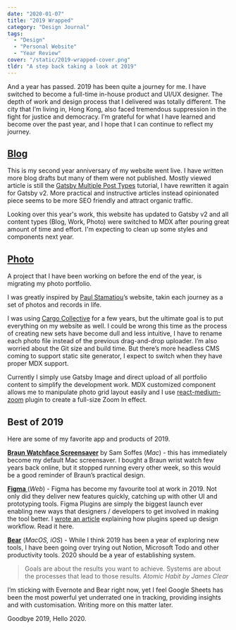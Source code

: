 ```yaml
---
date: "2020-01-07"
title: "2019 Wrapped"
category: "Design Journal"
tags:
  - "Design"
  - "Personal Website"
  - "Year Review"
cover: "/static/2019-wrapped-cover.png"
tldr: "A step back taking a look at 2019"
---
```


And a year has passed. 2019 has been quite a journey for me. I have switched to become a full-time in-house product and UI/UX designer. The depth of work and design process that I delivered was totally different. The city that I’m living in, Hong Kong, also faced tremendous suppression in the fight for justice and democracy. I’m grateful for what I have learned and become over the past year, and I hope that I can continue to reflect my journey. 

## [Blog](./blog)
This is my second year anniversary of my website went live. I have written more blog drafts but many of them were not published. Mostly viewed article is still the [Gatsby Multiple Post Types](./gatsby-website-with-multiple-post-types) tutorial, I have rewritten it again for Gatsby v2. More practical and instructive articles instead opinionated piece seems to be more SEO friendly and attract organic traffic.

Looking over this year's work, this website has updated to Gatsby v2 and all content types (Blog, Work, Photo) were switched to MDX after pouring great amount of time and effort. I'm expecting to clean up some styles and components next year.

## [Photo](./photo)
A project that I have been working on before the end of the year, is migrating my photo portfolio.

I was greatly inspired by [Paul Stamatiou](https://paulstamatiou.com/photos/)’s website, takin each journey as a set of photos and records in life. 

I was using [Cargo Collective](http://cargocollective.com/) for a few years, but the ultimate goal is to put everything on my website as well. I could be wrong this time as the process of creating new sets have become dull and less intuitive, I have to rename each photo file instead of the previous drag-and-drop uploader. I’m also worried about the Git size and build time. But there’s more headless CMS coming to support static site generator, I expect to switch when they have proper MDX support. 

Currently I simply use Gatsby Image and direct upload of all portfolio content to simplify the development work. MDX customized component allows me to manipulate photo grid layout easily and I use [react-medium-zoom](https://www.npmjs.com/package/react-medium-zoom) plugin to create a full-size Zoom In effect. 

## Best of 2019

Here are some of my favorite app and products of 2019.

[**Braun Watchface Screensaver**](https://github.com/soffes/Clock.saver?ref=desktopofsamuel) by Sam Soffes (*Mac*) - this has immediately become my default Mac screensaver. I bought a Braun wrist watch few years back online, but it stopped running every other week, so this would be a good reminder of Braun’s practical design.

[**Figma** ](https://www.figma.com)(*Web*) - Figma has become my favourite tool at work in 2019. Not only did they deliver new features quickly, catching up with other UI and prototyping tools. Figma Plugins are simply the biggest launch ever enabling new ways that designers / developers to get involved in making the tool better. I [wrote an article](https://desktopofsamuel.com/thanks-to-figma-plugins-automated-work-spares-more-time-for-design) explaining how plugins speed up design workflow. Read it here. 

[**Bear**](https://bear.app/) (*MacOS, iOS*) - While I think 2019 has been a year of exploring new tools, I have been going over trying out Notion, Microsoft Todo and other productivity tools. 2020 should be a year of establishing system.

>Goals are about the results you want to achieve. Systems are about the processes that lead to those results.
<cite>Atomic Habit by James Clear</cite>

I’m sticking with Evernote and Bear right now, yet I feel Google Sheets has been the most powerful yet underrated one in tracking, providing insights and with customisation. Writing more on this matter later.

Goodbye 2019, Hello 2020.
